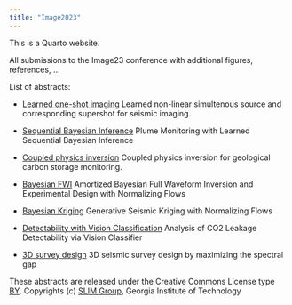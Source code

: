 ```yaml
---
title: "Image2023"
---
```


This is a Quarto website.

All submissions to the Image23 conference with additional figures, references, ...


List of abstracts:
   
- [Learned one-shot imaging](OneShot/abstract.qmd) Learned non-linear simultenous source and corresponding supershot for seismic imaging.

- [Sequential Bayesian Inference](SequentialBayes/abstract.qmd)  Plume Monitoring with Learned Sequential Bayesian Inference

- [Coupled physics inversion](yin2023IMAGEend2end/abstract.qmd) Coupled physics inversion for geological carbon storage monitoring.

- [Bayesian FWI](BayesianFWI/abstract.qmd) Amortized Bayesian Full Waveform Inversion and Experimental Design with Normalizing Flows

- [Bayesian Kriging](BayesianFWI/abstract.qmd) Generative Seismic Kriging with Normalizing Flows

- [Detectability with Vision Classification](DetectabilityWithVision/abstract.qmd) Analysis of CO2 Leakage Detectability via Vision Classifier
- [3D survey design](zhang2023IMAGEsg/abstract.qmd) 3D seismic survey design by maximizing the spectral gap

These abstracts are released under the Creative Commons License type [BY]. Copyrights (c) [SLIM Group], Georgia Institute of Technology

[BY]:https://creativecommons.org/licenses/by/4.0/
[SLIM Group]:https://slim.gatech.edu

